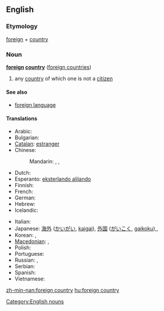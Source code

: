 ==English==

===Etymology===
[[foreign]] + [[country]]

===Noun===
'''[[foreign]] [[country]]''' ([[foreign countries]])

# any [[country]] of which one is not a [[citizen]]

====See also====
* [[foreign language]]

====Translations====
{{trans-top|country of which one is not a citizen}}
* Arabic: {{t|ar|بلد أجنبي|m|tr=bálad 'ajnabiy|sc=Arab}}
* Bulgarian: {{t+|bg|чужбина}}
* [[Catalan]]: [[estranger]]
* Chinese:
*: Mandarin: {{t|zh|外國|sc=Hani}}, {{t|zh|外国|tr=wàiguó|sc=Hani}},{{qualifier|generic}} {{t|zh|海外|tr=hǎiwài|sc=Hani}}
* Dutch: {{t+|nl|buitenland|n}}
* Esperanto: [[eksterlando alilando]]
* Finnish: {{t+|fi|ulkomaa}}
* French: {{t+|fr|étranger}}
* German: {{t+|de|Ausland|n}}
* Hebrew: {{t-|he|נכר|m}}
* Icelandic: {{t+|is|útland|n}}
{{trans-mid}}
* Italian: {{t+|it|estero}}
* Japanese: [[海外]] ([[かいがい]], [[kaigai]]), [[外国]] ([[がいこく]], [[gaikoku]]),{{t|ja|海外|tr=かいがい, kaigai|sc=Jpan}},{{t|ja|外国|tr=がいこく, gaikoku|sc=Jpan}}
* Korean: {{t|ko|외국|tr=oeguk|sc=Kore}},{{t|ko|外國|sc=Kore}}
* [[Macedonian]]: {{t|mk|туѓина|f|tr=túǵina}},  {{t|mk|јабана|f|tr=jábana}}
* Polish: {{t+|pl|zagranica}}
* Portuguese: {{t+|pt|estrangeiro}}
* Russian: {{t|ru|зарубежная страна|f|tr=zarubéžnaja straná|sc=Cyrl}},{{qualifier|generic}} {{t|ru|заграница|f|tr=zagraníca|sc=Cyrl}}
* Serbian: {{t-|sr|tuđina|f}}
* Spanish: {{t+|es|extranjero}}
* Vietnamese: {{t|vi|nước ngoài}}
{{trans-bottom}}

[[Category:English nouns]]

[[zh-min-nan:foreign country]]
[[hu:foreign country]]